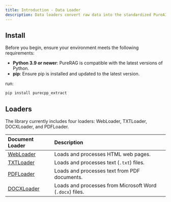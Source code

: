 ```yaml
---
title: Introduction - Data Loader
description: Data loaders convert raw data into the standardized PureAI format, ensuring consistency across different data sources. Each loader follows a unified structure, offering a consistent set of methods and a seamless usage experience.
---
```


## Install

Before you begin, ensure your environment meets the following requirements:

  - **Python 3.9 or newer**: PureRAG is compatible with the latest versions of Python.
  - **pip**: Ensure pip is installed and updated to the latest version.

run:
```bash
pip install purecpp_extract
```

## Loaders
The library currently includes four loaders: WebLoader, TXTLoader, DOCXLoader, and PDFLoader.

| Document Loader | Description |
|:---             |:---         |
| [WebLoader](webloader)   | Loads and processes HTML web pages. |
| [TXTLoader](txtloader)   | Loads and processes text (`.txt`) files. |
| [PDFLoader](pdfloader)   | Loads and processes text from PDF documents. |
| [DOCXLoader](docxlaoder) | Loads and processes from Microsoft Word (`.docx`) files. |


